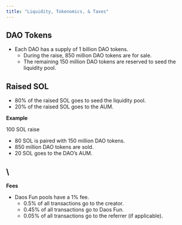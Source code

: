 ```yaml
---
title: "Liquidity, Tokenomics, & Taxes"
---
```


## **DAO Tokens**

- Each DAO has a supply of 1 billion DAO tokens.
  - During the raise, 850 million DAO tokens are for sale.
  - The remaining 150 million DAO tokens are reserved to seed the liquidity pool.

## **Raised SOL**

- 80% of the raised SOL goes to seed the liquidity pool.
- 20% of the raised SOL goes to the AUM.

**Example**

100 SOL raise

- 80 SOL is paired with 150 million DAO tokens.
- 850 million DAO tokens are sold.
- 20 SOL goes to the DAO’s AUM.

## \
**Fees**

- Daos Fun pools have a 1% fee.
  - 0.5% of all transactions go to the creator.
  - 0.45% of all transactions go to Daos Fun.
  - 0.05% of all transactions go to the referrer (if applicable).